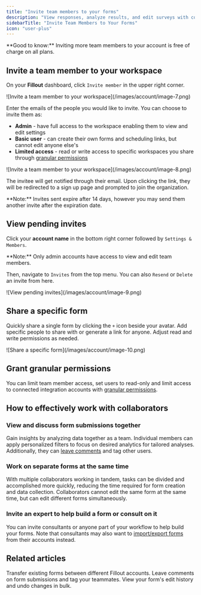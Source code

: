 ```yaml
---
title: "Invite team members to your forms"
description: "View responses, analyze results, and edit surveys with collaborators by adding free seats to your account."
sidebarTitle: "Invite Team Members to Your Forms"
icon: "user-plus"
---
```


<Check>
  **Good to know:** Inviting more team members to your account is free of charge on all plans.
</Check>

## Invite a team member to your workspace

On your **Fillout** dashboard, click `Invite member` in the upper right corner.

<Frame>
  ![Invite a team member to your workspace](/images/account/image-7.png)
</Frame>

Enter the emails of the people you would like to invite. You can choose to invite them as:

- **Admin** - have full access to the workspace enabling them to view and edit settings
- **Basic user** - can create their own forms and scheduling links, but cannot edit anyone else's
- **Limited access** - read or write access to specific workspaces you share through [granular permissions](/granular-permissions)

<Frame>
  ![Invite a team member to your workspace](/images/account/image-8.png)
</Frame>

The invitee will get notified through their email. Upon clicking the link, they will be redirected to a sign up page and prompted to join the organization.

<Note>
  **Note:** Invites sent expire after 14 days, however you may send them another invite after the expiration date.
</Note>

## View pending invites

Click your **account name** in the bottom right corner followed by `Settings & Members`.

<Note>
  **Note:** Only admin accounts have access to view and edit team members.
</Note>

Then, navigate to `Invites` from the top menu. You can also `Resend` or `Delete` an invite from here.

<Frame>
  ![View pending invites](/images/account/image-9.png)
</Frame>

## Share a specific form

Quickly share a single form by clicking the `+` icon beside your avatar. Add specific people to share with or generate a link for anyone. Adjust read and write permissions as needed.

<Frame>
  ![Share a specific form](/images/account/image-10.png)
</Frame>

## Grant granular permissions

You can limit team member access, set users to read-only and limit access to connected integration accounts with [granular permissions](/granular-permissions).

## How to effectively work with collaborators

### View and discuss form submissions together

Gain insights by analyzing data together as a team. Individual members can apply personalized filters to focus on desired analytics for tailored analyses. Additionally, they can [leave comments](/comment) and tag other users.

### Work on separate forms at the same time

With multiple collaborators working in tandem, tasks can be divided and accomplished more quickly, reducing the time required for form creation and data collection. Collaborators cannot edit the same form at the same time, but can edit different forms simultaneously.

### Invite an expert to help build a form or consult on it

You can invite consultants or anyone part of your workflow to help build your forms. Note that consultants may also want to [import/export forms](/importing-and-exporting-forms) from their accounts instead.

## Related articles

<CardGroup cols={3}>
  <Card title="Import and export forms" icon="folder-open" iconType="regular" color="#FFC738" href="/importing-and-exporting-forms">
    Transfer existing forms between different Fillout accounts.
  </Card>
  <Card title="Comment on form submissions" icon="comment-dots" iconType="regular" color="#FFC738" href="/comment">
    Leave comments on form submissions and tag your teammates.
  </Card>
  <Card title="Restore previous version" icon="rectangle-history-circle-user" iconType="regular" color="#FFC738" href="/restore-previous-version">
    View your form's edit history and undo changes in bulk.
  </Card>
</CardGroup>